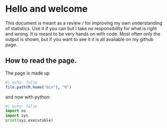 # Hello and welcome

This document is meant as a review / for improving my own understanding of statistics. Use it if you can but I take no responsibility for what is right and wrong. It is meant to be very hands on with code. Most often only the output is shown, but if you want to see it it is all available on my github page. 

## How to read the page. 

The page is made up 

:::{.column-margin}
```r
#| echo: false
file.path(R.home("bin"), "R")
```
:::

and now with python: 

:::{.column-margin}
```python
#| echo: false
import os
import sys
print(sys.executable)
```
:::